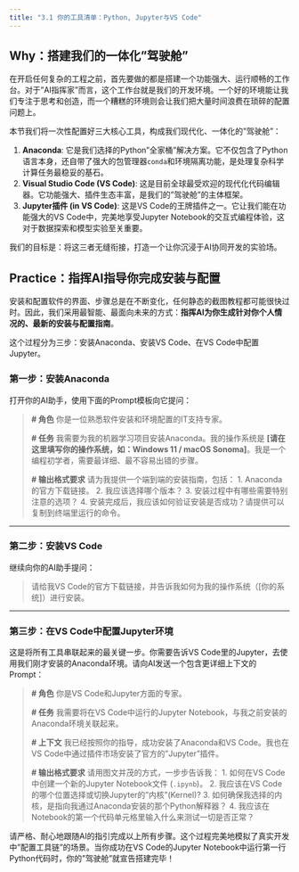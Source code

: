 ```yaml
---
title: "3.1 你的工具清单：Python, Jupyter与VS Code"
---
```


## **Why：搭建我们的一体化"驾驶舱"**

在开启任何复杂的工程之前，首先要做的都是搭建一个功能强大、运行顺畅的工作台。对于"AI指挥家"而言，这个工作台就是我们的开发环境。一个好的环境能让我们专注于思考和创造，而一个糟糕的环境则会让我们把大量时间浪费在琐碎的配置问题上。

本节我们将一次性配置好三大核心工具，构成我们现代化、一体化的"驾驶舱"：

1.  **Anaconda**: 它是我们选择的Python"全家桶"解决方案。它不仅包含了Python语言本身，还自带了强大的包管理器`conda`和环境隔离功能，是处理复杂科学计算任务最稳妥的基石。
2.  **Visual Studio Code (VS Code)**: 这是目前全球最受欢迎的现代化代码编辑器。它功能强大、插件生态丰富，是我们的"驾驶舱"的主体框架。
3.  **Jupyter插件 (in VS Code)**: 这是VS Code的王牌插件之一。它让我们能在功能强大的VS Code中，完美地享受Jupyter Notebook的交互式编程体验，这对于数据探索和模型实验至关重要。

我们的目标是：将这三者无缝衔接，打造一个让你沉浸于AI协同开发的实验场。

## **Practice：指挥AI指导你完成安装与配置**

安装和配置软件的界面、步骤总是在不断变化，任何静态的截图教程都可能很快过时。因此，我们采用最智能、最面向未来的方式：**指挥AI为你生成针对你个人情况的、最新的安装与配置指南**。

这个过程分为三步：安装Anaconda、安装VS Code、在VS Code中配置Jupyter。

::: {.callout-warning title="动手练习与挑战"}

### **第一步：安装Anaconda**

打开你的AI助手，使用下面的Prompt模板向它提问：

> **# 角色**
> 你是一位熟悉软件安装和环境配置的IT支持专家。
>
> **# 任务**
> 我需要为我的机器学习项目安装Anaconda。我的操作系统是 **[请在这里填写你的操作系统，如：Windows 11 / macOS Sonoma]**。我是一个编程初学者，需要最详细、最不容易出错的步骤。
>
> **# 输出格式要求**
> 请为我提供一个端到端的安装指南，包括：
> 1. Anaconda的官方下载链接。
> 2. 我应该选择哪个版本？
> 3. 安装过程中有哪些需要特别注意的选项？
> 4. 安装完成后，我应该如何验证安装是否成功？请提供可以复制到终端里运行的命令。

---

### **第二步：安装VS Code**

继续向你的AI助手提问：

> 请给我VS Code的官方下载链接，并告诉我如何为我的操作系统（[你的系统]）进行安装。

---

### **第三步：在VS Code中配置Jupyter环境**

这是将所有工具串联起来的最关键一步。你需要告诉VS Code里的Jupyter，去使用我们刚才安装的Anaconda环境。请向AI发送一个包含更详细上下文的Prompt：

> **# 角色**
> 你是VS Code和Jupyter方面的专家。
>
> **# 任务**
> 我需要将在VS Code中运行的Jupyter Notebook，与我之前安装的Anaconda环境关联起来。
>
> **# 上下文**
> 我已经按照你的指导，成功安装了Anaconda和VS Code。我也在VS Code中通过插件市场安装了官方的"Jupyter"插件。
>
> **# 输出格式要求**
> 请用图文并茂的方式，一步步告诉我：
> 1. 如何在VS Code中创建一个新的Jupyter Notebook文件 (`.ipynb`)。
> 2. 我应该在VS Code的哪个位置选择或切换Jupyter的"内核"(Kernel)?
> 3. 如何确保我选择的内核，是指向我通过Anaconda安装的那个Python解释器？
> 4. 我应该在Notebook的第一个代码单元格里输入什么来测试一切是否正常？

:::

请严格、耐心地跟随AI的指引完成以上所有步骤。这个过程完美地模拟了真实开发中"配置工具链"的场景。当你成功在VS Code的Jupyter Notebook中运行第一行Python代码时，你的"驾驶舱"就宣告搭建完毕！ 
